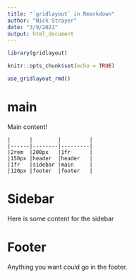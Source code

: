 ```yaml
---
title: "`gridlayout` in Rmarkdown"
author: "Nick Strayer"
date: "3/9/2021"
output: html_document
---
```


```r
library(gridlayout)

knitr::opts_chunk$set(echo = TRUE)

use_gridlayout_rmd()
```



# main {.no-header}

Main content!

```gridlayout
|      |        |         |
|------|--------|---------|
|2rem  |200px   |1fr      |
|150px |header  |header   |
|1fr   |sidebar |main     |
|120px |footer  |footer   |
```


# Sidebar {.v_center}

Here is some content for the sidebar

# Footer

Anything you want could go in the footer.
